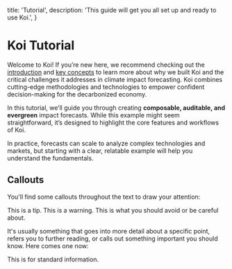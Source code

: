   title: 'Tutorial',
  description:
    'This guide will get you all set up and ready to use Koi.',
}

# Koi Tutorial

Welcome to Koi! If you’re new here, we recommend checking out the [introduction](/docs/introduction) and [key concepts](/docs/key-concepts) to learn more about
why we built Koi and the critical challenges it addresses in climate impact forecasting.
Koi combines cutting-edge methodologies and technologies to empower confident decision-making for the decarbonized economy.

In this tutorial, we’ll guide you through creating **composable, auditable, and evergreen** impact forecasts.
While this example might seem straightforward, it’s designed to highlight the core features and workflows of Koi.

In practice, forecasts can scale to analyze complex technologies and markets, but starting with a clear, relatable example will help you understand the fundamentals.

## Callouts

You'll find some callouts throughout the text to draw your attention:

<Tip>
This is a tip.
</Tip>

<Warning>
This is a warning.
</Warning>

<Danger>
This is what you should avoid or be careful about.
</Danger>

It's usually something that goes into more detail about a specific point, refers you to further reading, or calls out something important you should know. Here comes one now:

<Info>
This is for standard information.
</Info>


